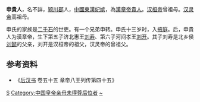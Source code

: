 '''申貴人'''，名不詳，[[颍川郡|颍川郡]]人，[[中國|中國]][[东汉|東漢]][[妃嫔|妃嫔]]，為[[汉章帝|漢章帝]][[贵人|貴人]]。[[汉桓帝|汉桓帝]]曾祖母。[[汉灵帝|汉灵帝]]高祖母。

申氏的家族是[[二千石|二千石]]的世吏。有一个兄弟申转。申氏十三岁时，入[[掖庭|掖庭]]。后，申貴人为漢章帝，生下第五子济北惠王[[刘寿_(东汉)|刘寿]]、第六子河间孝王[[劉開_(漢朝)|刘开]]。其子刘寿是北乡侯[[刘懿|刘懿]]的父亲，刘开是汉桓帝的祖父，汉灵帝的曾祖父。

== 参考资料 ==
*《[[后汉书|后汉书]] 卷五十五 章帝八王列传第四十五》

{{汉朝皇后}}

[[Category:東漢妃嬪|S]]
[[Category:中国皇帝亲母未得尊后位者|Category:中国皇帝亲母未得尊后位者]]
[[Category:申姓|~]]